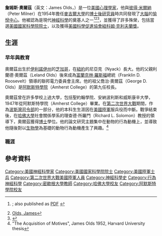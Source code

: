 '''詹姆斯·奧爾茲'''（英文：James Olds，{{bd|1922年|5月30日|1976年|8月21日|}}）是一位[[美國|美國]][[心理學家|心理學家]]，他與[[彼得·米爾納|彼得·米爾納]]（Peter Milner）在1954年擔任[[麥吉爾大學|麥吉爾大學]]的[[博士後研究員|博士後研究員]]時共同發現了[[大腦|大腦]]的[[犒賞系統|愉悅中心]]。他被認為是現代[[神經科學|神經科學]]的奠基人之一<ref>{{Cite book|chapter-url=https://www.nap.edu/read/9681/chapter/16|chapter=James Olds, May 30, 1922 – August 21, 1976|pages=246–263|first=Richard F.|last=Thompson|authorlink=Richard F. Thompson|title=[[Biographical_Memoirs_of_the_National_Academy_of_Sciences|Biographical Memoirs]]|volume=77|year=1999|publisher=[[National_Academy_of_Sciences|National Academy of Sciences]]|doi=10.17226/9681|isbn=978-0-309-06644-0|access-date=2021-03-17|archive-date=2021-01-19|archive-url=https://web.archive.org/web/20210119001332/https://www.nap.edu/read/9681/chapter/16|dead-url=no}}; also published as [http://www.nasonline.org/publications/biographical-memoirs/memoir-pdfs/olds-james.pdf PDF] {{Wayback|url=http://www.nasonline.org/publications/biographical-memoirs/memoir-pdfs/olds-james.pdf |date=20181222190244 }}</ref><ref>[http://mrw.interscience.wiley.com/ecs/articles/s00466/frame.html Olds, James<!-- Bot generated title -->]</ref><ref>{{Cite web |url=http://www.britannica.com/eb/article-75649/human-nervous-system#942261.hook |title=human nervous system :: Reward and punishment - Britannica Online Encyclopedia<!-- Bot generated title --> |access-date=2021-03-17 |archive-date=2008-02-18 |archive-url=https://web.archive.org/web/20080218000340/http://www.britannica.com/eb/article-75649/human-nervous-system#942261.hook |dead-url=no }}</ref>，並獲得了許多殊榮，包括當選[[美國國家科學院|美國國家科學院]][[院士|院士]]，以及獲得[[美國科學促進協會|美國科學促進協會]][[紐科姆·克利夫蘭獎|紐科姆·克利夫蘭獎]]。

==生涯==
===早年與教育===
奧爾茲出生於[[伊利諾伊州|伊利諾伊州]]的[[芝加哥|芝加哥]]，在[[紐約|紐約]]的尼亞克（Nyack）長大。他的父親利蘭德·奧爾茲（Leland Olds）後來成為[[富蘭克林·羅斯福|富蘭克林·羅斯福]]總統（Franklin D. Roosevelt）領導的聯邦電力委員會主席。他的祖父喬治·奧爾茲（George D. Olds）是[[阿默斯特學院|阿默斯特學院]]（Amherst College）的第九任校長。

奧爾茲曾在許多學校上過大學，包括聖約翰學院、安納波利斯和威斯康辛大學，1947年從阿默斯特學院（Amherst College）畢業。在[[第二次世界大戰|第二次世界大戰]]期間，作為[[波斯灣司令部|波斯灣司令部]]的一部分，他的本科生生涯因在[[美國陸軍|美國陸軍]]服兵役而中斷。戰爭結束後，在[[哈佛大學|哈佛大學]]社會關係學系的理查德·所羅門（Richard L. Solomon）教授的領導下，奧爾茲獲得[[博士|博士]]學位。他的論文研究主題集中在動物的行為動機上，並導致他隨後對以[[生物學|生物學]]為基礎的動物行為動機產生了興趣。<ref>"The Acquisition of Motives", James Olds 1952, Harvard University thesis</ref>

===職涯===
{{empty section}}

==參考資料==
{{Reflist}}

{{Authority control}}
{{DEFAULTSORT:olds}}
[[Category:美國神經科學家|Category:美國神經科學家]]
[[Category:美國國家科學院院士|Category:美國國家科學院院士]]
[[Category:美國陸軍士兵|Category:美國陸軍士兵]]
[[Category:第二次世界大戰美國陸軍人員|Category:第二次世界大戰美國陸軍人員]]
[[Category:神經科學史|Category:神經科學史]]
[[Category:行為神經科學|Category:行為神經科學]]
[[Category:密歇根大學教師|Category:密歇根大學教師]]
[[Category:哈佛大學校友|Category:哈佛大學校友]]
[[Category:阿默斯特學院校友|Category:阿默斯特學院校友]]